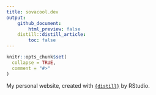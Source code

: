 ```yaml
---
title: sovacool.dev
output: 
    github_document:
        html_preview: false
    distill::distill_article:
        toc: false
---
```


<!-- README.md is generated from README.Rmd. Please edit that file -->

```r
knitr::opts_chunk$set(
  collapse = TRUE,
  comment = "#>"
)
```

<!-- badges: start -->
<!-- badges: end -->

My personal website, created with [`{distill}`](https://rstudio.github.io/distill/) by RStudio.

